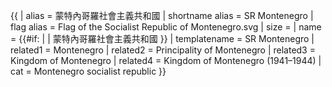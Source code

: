 {{ {{{1<noinclude>|country showdata</noinclude>}}}
| alias = 蒙特內哥羅社會主義共和國
| shortname alias = SR Montenegro
| flag alias = Flag of the Socialist Republic of Montenegro.svg
| size = {{{size|}}}
| name = {{#if: {{{name|}}} | {{{name|}}} | 蒙特內哥羅社會主義共和國 }}
<noinclude>
| templatename = SR Montenegro
| related1 = Montenegro
| related2 = Principality of Montenegro
| related3 = Kingdom of Montenegro
| related4 = Kingdom of Montenegro (1941–1944)
| cat = Montenegro socialist republic
</noinclude>
}}<noinclude>
</noinclude>